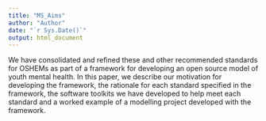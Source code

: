 ```yaml
---
title: "MS_Aims"
author: "Author"
date: "`r Sys.Date()`"
output: html_document
---
```


<!-- Add aims text here -->
We have consolidated and refined these and other recommended standards for OSHEMs as part of a framework for developing an open source model of youth mental health. In this paper, we describe our motivation for developing the framework, the rationale for each standard specified in the framework, the software toolkits we have developed to help meet each standard and a worked example of a modelling project developed with the framework.

